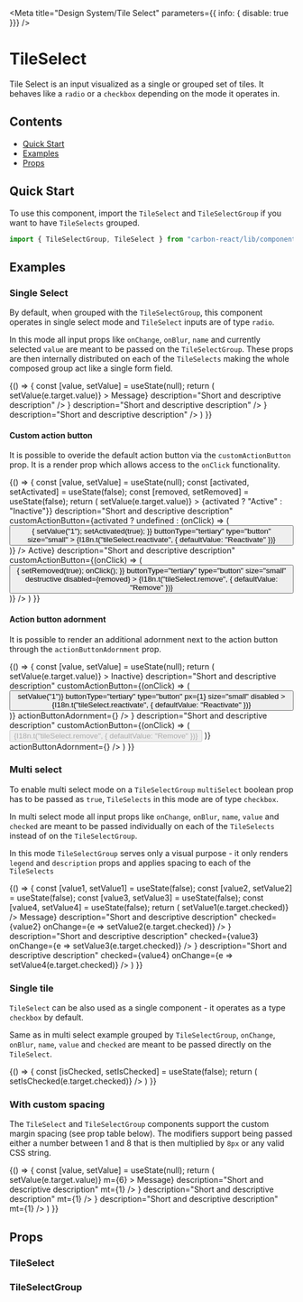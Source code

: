 

<Meta
  title="Design System/Tile Select"
  parameters={{ info: { disable: true }}}
/>

# TileSelect
Tile Select is an input visualized as a single or grouped set of tiles. It behaves like a `radio` or a `checkbox` depending on the mode it operates in.

## Contents
- [Quick Start](#quick-start)
- [Examples](#examples)
- [Props](#props)

## Quick Start
To use this component, import the `TileSelect` and `TileSelectGroup` if you want to have `TileSelects` grouped.

```javascript
import { TileSelectGroup, TileSelect } from "carbon-react/lib/components/tile-select"
```

## Examples

### Single Select
By default, when grouped with the `TileSelectGroup`, this component operates in single select mode and `TileSelect` inputs are of type `radio`.

In this mode all input props like `onChange`, `onBlur`, `name` and currently selected `value` are meant to be passed on the `TileSelectGroup`.
These props are then internally distributed on each of the `TileSelects` making the whole composed group act like a single form field.

<Preview>
  <Story name="default">
    {() => {
      const [value, setValue] = useState(null);
      return (
        <TileSelectGroup
          name="Tile Select"
          value={value}
          legend="Tile Select"
          description="Pick one of the available options"
          onChange={(e) => setValue(e.target.value)}
        >
          <TileSelect
            value="1"
            id="1"
            aria-label="1"
            title="Title"
            subtitle="Subtitle"
            description="Short and descriptive description"
          />
          <TileSelect
            value="2"
            id="2"
            aria-label="2"
            title="Title"
            subtitle="Subtitle"
            titleAdornment={<Pill>Message</Pill>}
            description="Short and descriptive description"
          />
          <TileSelect
            value="3"
            id="3"
            aria-label="3"
            disabled
            title="Title"
            subtitle="Subtitle"
            titleAdornment={<Icon type='info' tooltipMessage="Short and non descriptive message" tooltipVisible={false} />}
            description="Short and descriptive description"
          />
          <TileSelect
            value="4"
            id="4"
            aria-label="4"
            title="Title"
            subtitle="Subtitle"
            titleAdornment={<Icon type='info' tooltipMessage="Short and non descriptive message" />}
            description="Short and descriptive description"
          />
        </TileSelectGroup>
      )
    }}
  </Story>
</Preview>

#### Custom action button
It is possible to overide the default action button via the `customActionButton` prop. It is a render prop which allows 
access to the `onClick` functionality.

<Preview>
  <Story name="with custom action button">
    {() => {
      const [value, setValue] = useState(null);
      const [activated, setActivated] = useState(false);
      const [removed, setRemoved] = useState(false);
      return (
        <TileSelectGroup
          name="Tile Select"
          value={value}
          legend="Tile Select"
          description="Pick one of the available options"
          onChange={(e) => setValue(e.target.value)}
        >
          <TileSelect
            value="1"
            id="1"
            aria-label="1"
            title="Title"
            subtitle="Subtitle"
            titleAdornment={<Pill pillRole="status" colorVariant="neutral">{activated ? "Active" : "Inactive"}</Pill>}
            description="Short and descriptive description"
            customActionButton={activated ? undefined : (onClick) => (
              <Button
                onClick={() => {
                  setValue("1");
                  setActivated(true);
                }}
                buttonType="tertiary"
                type="button"
                size="small"
              >
                {I18n.t("tileSelect.reactivate", { defaultValue: "Reactivate" })}
              </Button>
            )}
          />
          <TileSelect
            value="2"
            id="2"
            aria-label="2"
            title="Title"
            subtitle="Subtitle"
            titleAdornment={removed ? undefined : <Pill pillRole="status" colorVariant="neutral">Active</Pill>}
            description="Short and descriptive description"
            customActionButton={(onClick) => (
              <Button
                onClick={() => {
                  setRemoved(true);
                  onClick();
                }}
                buttonType="tertiary"
                type="button"
                size="small"
                destructive
                disabled={removed}
              >
                {I18n.t("tileSelect.remove", { defaultValue: "Remove" })}
              </Button>
            )}
          />
        </TileSelectGroup>
      )
    }}
  </Story>
</Preview>

#### Action button adornment
It is possible to render an additional adornment next to the action button through the `actionButtonAdornment` prop.

<Preview>
  <Story name="with action button adornment">
    {() => {
      const [value, setValue] = useState(null);
      return (
        <TileSelectGroup
          name="Tile Select"
          value={value}
          legend="Tile Select"
          description="Pick one of the available options"
          onChange={(e) => setValue(e.target.value)}
        >
          <TileSelect
            value="1"
            id="1"
            aria-label="1"
            title="Title"
            subtitle="Subtitle"
            titleAdornment={<Pill pillRole="status" colorVariant="neutral">Inactive</Pill>}
            description="Short and descriptive description"
            customActionButton={(onClick) => (
              <Button
                onClick={() => setValue("1")}
                buttonType="tertiary"
                type="button"
                px={1}
                size="small"
                disabled
              >
                {I18n.t("tileSelect.reactivate", { defaultValue: "Reactivate" })}
              </Button>
            )}
            actionButtonAdornment={<Icon type="info" tooltipMessage="This tile cannot be reactivated at this time" />}
          />
          <TileSelect
            value="2"
            id="2"
            aria-label="2"
            title="Title"
            subtitle="Subtitle"
            titleAdornment={<Icon type='info' tooltipMessage="Short and non descriptive message" />}
            description="Short and descriptive description"
            customActionButton={(onClick) => (
              <Button
                onClick={onClick}
                buttonType="tertiary"
                type="button"
                px={1}
                size="small"
                destructive
                disabled
              >
                {I18n.t("tileSelect.remove", { defaultValue: "Remove" })}
              </Button>
            )}
            actionButtonAdornment={<Icon type="info" tooltipMessage="This tile cannot be removed at this time" />}
          />
        </TileSelectGroup>
      )
    }}
  </Story>
</Preview>

### Multi select
To enable multi select mode on a `TileSelectGroup` `multiSelect` boolean prop has to be passed as `true`, `TileSelects` in this mode are of type `checkbox`.

In multi select mode all input props like `onChange`, `onBlur`, `name`, `value` and `checked` are meant to be passed individually on each of the `TileSelects` instead of on the `TileSelectGroup`.

In this mode `TileSelectGroup` serves only a visual purpose - it only renders `legend` and `description` props and applies spacing to each of the `TileSelects`

<Preview>
  <Story name="multi Select">
    {() => {
      const [value1, setValue1] = useState(false);
      const [value2, setValue2] = useState(false);
      const [value3, setValue3] = useState(false);
      const [value4, setValue4] = useState(false);
      return (
        <TileSelectGroup
          legend="Tile Select"
          description="Pick any number of available options"
          multiSelect
        >
          <TileSelect
            value="1"
            name="multi-1"
            id="multi-1"
            aria-label="multi-1"
            title="Title"
            subtitle="Subtitle"
            description="Short and descriptive description"
            checked={value1}
            onChange={e => setValue1(e.target.checked)}
          />
          <TileSelect
            value="2"
            name="multi-2"
            id="multi-2"
            aria-label="multi-2"
            subtitle="Subtitle"
            titleAdornment={<Pill>Message</Pill>}
            description="Short and descriptive description"
            checked={value2}
            onChange={e => setValue2(e.target.checked)}
          />
          <TileSelect
            value="3"
            name="multi-3"
            id="multi-3"
            aria-label="multi-3"
            disabled
            title="Title"
            subtitle="Subtitle"
            titleAdornment={<Icon type='info' tooltipMessage="Short and non descriptive message" tooltipVisible={false} />}
            description="Short and descriptive description"
            checked={value3}
            onChange={e => setValue3(e.target.checked)}
          />
          <TileSelect
            value="4"
            name="multi-4"
            id="multi-4"
            aria-label="multi-4"
            title="Title"
            subtitle="Subtitle"
            titleAdornment={<Icon type='info' tooltipMessage="Short and non descriptive message" />}
            description="Short and descriptive description"
            checked={value4}
            onChange={e => setValue4(e.target.checked)}
          />
        </TileSelectGroup>
      )
    }}
  </Story>
</Preview>

### Single tile
`TileSelect` can be also used as a single component - it operates as a type `checkbox` by default.

Same as in multi select example grouped by `TileSelectGroup`, `onChange`, `onBlur`, `name`, `value` and `checked` are meant to be passed directly on the `TileSelect`.

<Preview>
  <Story name="single tile">
    {() => {
      const [isChecked, setIsChecked] = useState(false);
      return (
        <TileSelect
          value="1"
          id="single-1"
          aria-label="single-1"
          name="single"
          title="Title"
          subtitle="Subtitle"
          description="Short and descriptive description"
          checked={isChecked}
          onChange={e => setIsChecked(e.target.checked)}
        />
      )
    }}
  </Story>
</Preview>

### With custom spacing
The `TileSelect` and `TileSelectGroup` components support the custom margin spacing (see prop table below). The  modifiers 
support being passed either a number between 1 and 8 that is then multiplied by `8px` or any valid CSS string.

<Preview>
  <Story name="with custom spacing">
    {() => {
      const [value, setValue] = useState(null);
      return (
        <TileSelectGroup
          name="Tile Select"
          value={value}
          legend="Tile Select"
          description="Pick one of the available options"
          onChange={(e) => setValue(e.target.value)}
          m={6}
        >
          <TileSelect
            value="1"
            id="1"
            aria-label="1"
            title="Title"
            subtitle="Subtitle"
            description="Short and descriptive description"
          />
          <TileSelect
            value="2"
            id="2"
            aria-label="2"
            title="Title"
            subtitle="Subtitle"
            titleAdornment={<Pill>Message</Pill>}
            description="Short and descriptive description"
            mt={1}
          />
          <TileSelect
            value="3"
            id="3"
            aria-label="3"
            disabled
            title="Title"
            subtitle="Subtitle"
            titleAdornment={<Icon type='info' tooltipMessage="Short and non descriptive message" tooltipVisible={false} />}
            description="Short and descriptive description"
            mt={1}
          />
          <TileSelect
            value="4"
            id="4"
            aria-label="4"
            title="Title"
            subtitle="Subtitle"
            titleAdornment={<Icon type='info' tooltipMessage="Short and non descriptive message" />}
            description="Short and descriptive description"
            mt={1}
          />
        </TileSelectGroup>
      )
    }}
  </Story>
</Preview>

## Props

### TileSelect

<StyledSystemProps
  of={TileSelect}
  margin
  noHeader
/>

### TileSelectGroup

<StyledSystemProps
  of={TileSelectGroup}
  margin
  noHeader
/>
